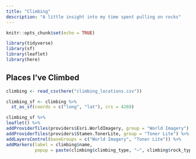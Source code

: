 ```yaml
---
title: "Climbing"
description: "A little insight into my time spent pulling on rocks"
---
```


```r
knitr::opts_chunk$set(echo = TRUE)

library(tidyverse)
library(sf)
library(leaflet)
library(here)
```

## Places I've Climbed

```r
climbing <- read_csv(here("climbing_locations.csv"))

climbing_sf <- climbing %>% 
  st_as_sf(coords = c("long", "lat"), crs = 4269)

climbing_sf %>% 
leaflet() %>%
addProviderTiles(providers$Esri.WorldImagery, group = "World Imagery") %>%
addProviderTiles(providers$Stamen.TonerLite, group = "Toner Lite") %>%
addLayersControl(baseGroups = c("World Imagery", "Toner Lite")) %>%
addMarkers(label = climbing$name,
           popup = paste(climbing$climbing_type, "—", climbing$rock_type))
```
